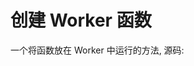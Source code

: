 
# 创建 Worker 函数

一个将函数放在 Worker 中运行的方法, 源码: <SourceCode href="https://github.com/cmtlyt/base/blob/main/src/createWorkerFunc/index.js" />